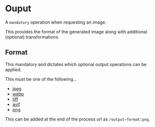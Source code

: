 # Ouput

A `mandatory` operation when requesting an image.

This provides the format of the generated image along with additional (optional) transformations.

## Format

This mandatory and dictates which optional output operations can be applied.

This must be one of the following...

- [jpeg](/storage-image-processing-api/output/jpeg)
- [webp](/storage-image-processing-api/output/webp)
- [tiff](/storage-image-processing-api/output/tiff)
- [avif](/storage-image-processing-api/output/avif)
- [png](/storage-image-processing-api/output/png)

This can be added at the end of the process url as `/output~format:png`.
